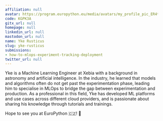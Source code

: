 ```yaml
---
affiliation: null
avatar: https://program.europython.eu/media/avatars/my_profile_pic_ER4t9zo.jpg
code: KGPK3A
gitx_url: null
homepage: null
linkedin_url: null
mastodon_url: null
name: Yke Rusticus
slug: yke-rusticus
submissions:
- how-to-mlops-experiment-tracking-deployment
twitter_url: null
---
```


Yke is a Machine Learning Engineer at Xebia with a background in astronomy and artificial intelligence. In the industry, he learned that models and algorithms often do not get past the experimentation phase, leading him to specialise in MLOps to bridge the gap between experimentation and production. As a professional in this field, Yke has developed ML platforms and use cases across different cloud providers, and is passionate about sharing his knowledge through tutorials and trainings.

Hope to see you at EuroPython 🇨🇿! 👋
